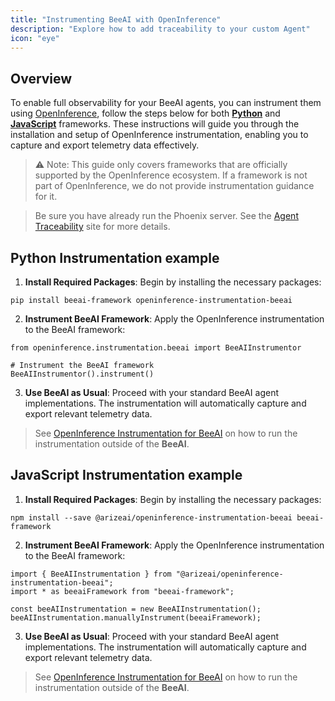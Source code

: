 ```yaml
---
title: "Instrumenting BeeAI with OpenInference"
description: "Explore how to add traceability to your custom Agent"
icon: "eye"
---
```


## Overview

To enable full observability for your BeeAI agents, you can instrument them using [OpenInference](https://github.com/Arize-ai/openinference), follow the steps below for both [**Python**](https://github.com/Arize-ai/openinference/tree/main?tab=readme-ov-file#libraries) and [**JavaScript**](https://github.com/Arize-ai/openinference/tree/main?tab=readme-ov-file#libraries-1) frameworks. 
These instructions will guide you through the installation and setup of OpenInference instrumentation, enabling you to capture and export telemetry data effectively.

> ⚠️ Note: This guide only covers frameworks that are officially supported by the OpenInference ecosystem. If a framework is not part of OpenInference, we do not provide instrumentation guidance for it.

> Be sure you have already run the Phoenix server. See the [Agent Traceability](/observability/agents-traceability) site for more details.

## Python Instrumentation example
1. **Install Required Packages**: Begin by installing the necessary packages:
```shell
pip install beeai-framework openinference-instrumentation-beeai
```
2. **Instrument BeeAI Framework**: Apply the OpenInference instrumentation to the BeeAI framework:
```
from openinference.instrumentation.beeai import BeeAIInstrumentor

# Instrument the BeeAI framework
BeeAIInstrumentor().instrument()
```
3. **Use BeeAI as Usual**: Proceed with your standard BeeAI agent implementations. The instrumentation will automatically capture and export relevant telemetry data.

> See [OpenInference Instrumentation for BeeAI](https://github.com/Arize-ai/openinference/tree/main/python/instrumentation/openinference-instrumentation-beeai) on how to run the instrumentation outside of the **BeeAI**.

## JavaScript Instrumentation example
1. **Install Required Packages**: Begin by installing the necessary packages:
```shell
npm install --save @arizeai/openinference-instrumentation-beeai beeai-framework
```
2. **Instrument BeeAI Framework**: Apply the OpenInference instrumentation to the BeeAI framework:
```
import { BeeAIInstrumentation } from "@arizeai/openinference-instrumentation-beeai";
import * as beeaiFramework from "beeai-framework";

const beeAIInstrumentation = new BeeAIInstrumentation();
beeAIInstrumentation.manuallyInstrument(beeaiFramework);
```
3. **Use BeeAI as Usual**: Proceed with your standard BeeAI agent implementations. The instrumentation will automatically capture and export relevant telemetry data.

> See [OpenInference Instrumentation for BeeAI](https://github.com/Arize-ai/openinference/tree/main/js/packages/openinference-instrumentation-beeai) on how to run the instrumentation outside of the **BeeAI**.
